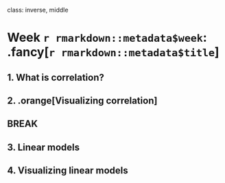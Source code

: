 
class: inverse, middle

# Week `r rmarkdown::metadata$week`: .fancy[`r rmarkdown::metadata$title`]

## 1. What is correlation?
## 2. .orange[Visualizing correlation]

## BREAK

## 3. Linear models
## 4. Visualizing linear models

